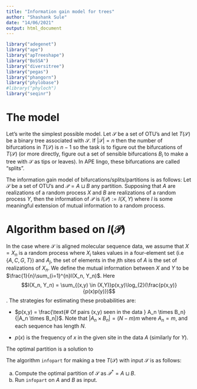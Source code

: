 ```yaml
---
title: "Information gain model for trees"
author: "Shashank Sule"
date: "14/06/2021"
output: html_document
---
```


```r
library("adegenet")
library("ape")
library("apTreeshape")
library("BoSSA")
library("diversitree")
library("pegas")
library("phangorn")
library("phylobase")
#library("phyloch")
library("seqinr")
```

# The model

Let's write the simplest possible model. Let $\mathcal{S}$ be a set of OTU's and let $T(\mathcal{S})$ be a binary tree associated with $\mathcal{S}$. If $|\mathcal{S}| = n$ then the number of bifurcations in $T(\mathcal{S})$ is $n-1$ so the task is to figure out the bifurcations of $T(\mathcal{S})$ (or more directly, figure out a set of sensible bifurcations $B_i$ to make a tree with $\mathcal{S}$ as tips or leaves). In APE lingo, these bifurcations are called "splits". 

The information gain model of bifurcations/splits/partitions is as follows: Let $\mathcal{S}$ be a set of OTU's and $\mathcal{P} = A \sqcup B$ any partition. Supposing that $A$ are realizations of a random process $X$ and $B$ are realizations of a random process $Y$, then the information of $\mathcal{P}$ is $I(\mathcal{P}) := I(X,Y)$ where $I$ is some meaningful extension of mutual information to a random process. 

# Algorithm based on $I(\mathcal{P})$

In the case where $\mathcal{S}$ is aligned molecular sequence data, we assume that $X = X_n$ is a random process where $X_i$ takes values in a four-element set (i.e $\{A,C,G,T\}$) and $A_j$, the set of elements in the $j$th sites of $A$ is the set of realizations of $X_n$. We define the mutual information between $X$ and $Y$ to be $\frac{1}{n}\sum_{i=1}^{n}I(X_n, Y_n)$. Here $$I(X_n, Y_n) = \sum_{(x,y) \in (X,Y)}p(x,y)\log_{2}(\frac{p(x,y)}{p(x)p(y)})$$. The strategies for estimating these probabilities are: 

* $p(x,y)  = \frac{\text{# Of pairs (x,y) seen in the data } A_n \times B_n}{|A_n \times B_n|}$. Note that $|A_n \times B_n| = (N - m)m$ where $A_n = m$, and each sequence has length $N$. 

* $p(x)$ is the frequency of $x$ in the given site in the data $A$ (similarly for $Y$). 

The optimal partition is a solution to 

\begin{align}
  \mathcal{P}^* = \text{argmax}_{\mathcal{P}}\,I(\mathcal{P}) \lable{eq: Main equation}
\end{align}


The algorithm `infopart` for making a tree $T(\mathcal{S})$ with input $\mathcal{S}$ is as follows: 

a) Compute the optimal partition of $\mathcal{S}$ as $\mathcal{P}^* = A \sqcup B$. 
b) Run `infopart` on $A$ and $B$ as input.

 